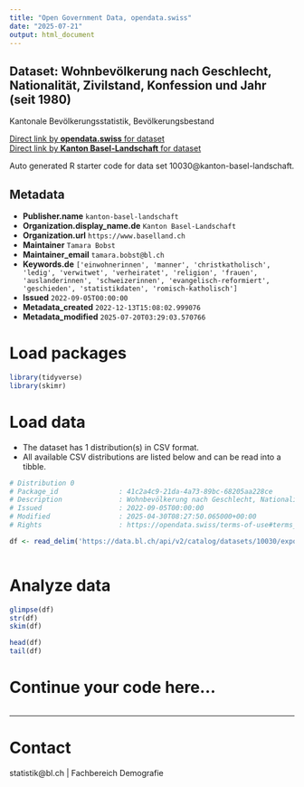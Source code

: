 ```yaml
---
title: "Open Government Data, opendata.swiss"
date: "2025-07-21"
output: html_document
---
```


## Dataset: Wohnbevölkerung nach Geschlecht, Nationalität, Zivilstand, Konfession und Jahr (seit 1980)

Kantonale Bevölkerungsstatistik, Bevölkerungsbestand

[Direct link by **opendata.swiss** for dataset](https://opendata.swiss/de/dataset/bevolkerungsbestand-nach-geschlecht-nationalitat-zivilstand-und-konfession-ab-1980)<br>
[Direct link by **Kanton Basel-Landschaft** for dataset](https://data.bl.ch/explore/dataset/10030/)

Auto generated R starter code for data set 10030@kanton-basel-landschaft.

## Metadata

- **Publisher.name** `kanton-basel-landschaft`
- **Organization.display_name.de** `Kanton Basel-Landschaft`
- **Organization.url** `https://www.baselland.ch`
- **Maintainer** `Tamara Bobst`
- **Maintainer_email** `tamara.bobst@bl.ch`
- **Keywords.de** `['einwohnerinnen', 'manner', 'christkatholisch', 'ledig', 'verwitwet', 'verheiratet', 'religion', 'frauen', 'auslanderinnen', 'schweizerinnen', 'evangelisch-reformiert', 'geschieden', 'statistikdaten', 'romisch-katholisch']`
- **Issued** `2022-09-05T00:00:00`
- **Metadata_created** `2022-12-13T15:08:02.999076`
- **Metadata_modified** `2025-07-20T03:29:03.570766`


# Load packages

```r

library(tidyverse)
library(skimr)

```

# Load data

-   The dataset has 1 distribution(s) in CSV format.
-   All available CSV distributions are listed below and can be read into a tibble.

```r

# Distribution 0
# Package_id               : 41c2a4c9-21da-4a73-89bc-68205aa228ce
# Description              : Wohnbevölkerung nach Geschlecht, Nationalität, Zivilstand, Konfession und Jahr (seit 1980) (csv)
# Issued                   : 2022-09-05T00:00:00
# Modified                 : 2025-04-30T08:27:50.065000+00:00
# Rights                   : https://opendata.swiss/terms-of-use#terms_by

df <- read_delim('https://data.bl.ch/api/v2/catalog/datasets/10030/exports/csv?use_labels=true')



```

# Analyze data

```r

glimpse(df)
str(df)
skim(df)

head(df)
tail(df)

```

# Continue your code here...

```r

```

------------------------------------------------------------------------

# Contact

statistik@bl.ch | Fachbereich Demografie
